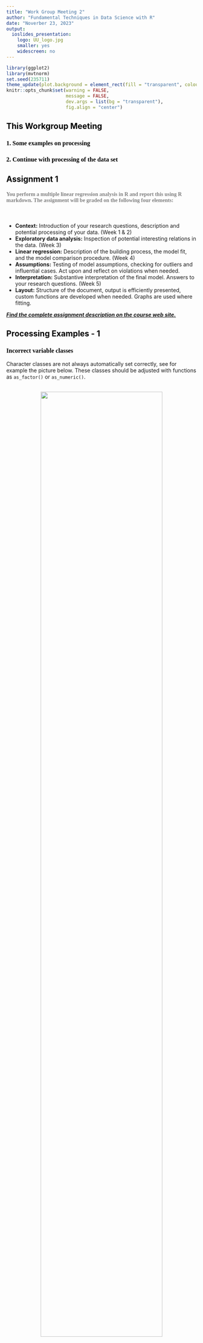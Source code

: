 ```yaml
---
title: "Work Group Meeting 2"
author: "Fundamental Techniques in Data Science with R"
date: "Noverber 23, 2023"
output:
  ioslides_presentation:
    logo: UU_logo.jpg
    smaller: yes
    widescreen: no
---
```


<style>
h2{
  color: black;
}

h3{
  color: black;
  font-family: "Rockwell";
  text-align: left;
}

h4{
  color: grey;
  font-family: "Rockwell";
  text-align: left;
}

.forceBreak { -webkit-column-break-after: always; break-after: column; }

.horizontal {
  display:inline-block;
  width: 20%;
}

</style>

```r
library(ggplot2)
library(mvtnorm)
set.seed(235711)
theme_update(plot.background = element_rect(fill = "transparent", colour = NA))
knitr::opts_chunk$set(warning = FALSE, 
                      message = FALSE, 
                      dev.args = list(bg = "transparent"), 
                      fig.align = "center")
```


## This Workgroup Meeting

<h3> 1\. Some examples on processing </h3>
<h3> 2\. Continue with processing of the data set </h3>


## Assignment 1

<h4>You perform a multiple linear regression analysis in R and report this using R markdown. The assignment will be graded on the following four elements:</h4><br>

-	<b>Context:</b> Introduction of your research questions, description and potential processing of your data. (Week 1 & 2) 
- <b>Exploratory data analysis:</b> Inspection of potential interesting relations in the data. (Week 3)
-	<b>Linear regression:</b> Description of the building process, the model fit, and the model comparison procedure. (Week 4)
-	<b>Assumptions:</b> Testing of model assumptions, checking for outliers and influential cases. Act upon and reflect on violations when needed.
-	<b>Interpretation:</b> Substantive interpretation of the final model. Answers to your research questions. (Week 5)
-	<b>Layout:</b> Structure of the document, output is efficiently presented, custom functions are developed when needed. Graphs are used where fitting. 

<b><u><em> Find the complete assignment description on the course web site.</em></u></b>

## Processing Examples - 1

<h3> Incorrect variable classes </h3>

Character classes are not always automatically set correctly, see for example the picture below. These classes should be adjusted with functions as `as_factor()` or `as_numeric()`. <br><br>

<center>
<img src = "class_ex.jpg" width = 80% /img>
</center>

## Processing Examples - 2

<h3> NA's as categories/Recoding of variables </h3>
<br>

<center>
<img src = "wrong_na.jpg" width = 50% /img>
</center>


## Processing Examples - 3

<h3> Total scores & Sum scores </h3>

Some variables need to be computed into new variables, such as scale totals in the example below.<br><br>

<center>
<img src = "scale.jpg" width = 60% /img>
</center>

## Processing Examples - 4

<h3> Linking data sets </h3>

When 2 data sets need to be combined, you can simply bind them `rbind(df1, df2)` for new observations (rows), or `cbind(df1, df2)` when new variables can be added together (same observations). 

<br> If, however, only some observations are the same, you can join the two data frames (`full_join(df1, df2, by = "identification_variable")`). This could be used for the 2 data frames shown below.

<div>
<center>
<img src = "liss_ds_comb.jpg" width = 75% /img>
</center>
</div>

## Remainder of the meeting

<h3> Continue with preprocessing your data set, this should ideally be finished at the end of this meeting. </h3> 


## For the next meeting

<h3> Keep working on Assignment 1 </h3>





